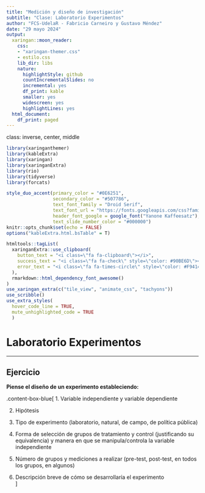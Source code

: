```yaml
---
title: "Medición y diseño de investigación"
subtitle: "Clase: Laboratorio Experimentos"
author: "FCS-UdelaR - Fabricio Carneiro y Gustavo Méndez"
date: "29 mayo 2024"
output:
  xaringan::moon_reader:
    css:
    - "xaringan-themer.css"
    - estilo.css
    lib_dir: libs
    nature:
      highlightStyle: github
      countIncrementalSlides: no
      incremental: yes
      df_print: kable
      smaller: yes
      widescreen: yes
      highlightLines: yes
  html_document:
    df_print: paged
---
```


class: inverse, center, middle

```r
library(xaringanthemer)
library(kableExtra)
library(xaringan)
library(xaringanExtra)
library(rio)
library(tidyverse)
library(forcats)

style_duo_accent(primary_color = "#0E6251",
                 secondary_color = "#507786",
                 text_font_family = "Droid Serif",
                 text_font_url = "https://fonts.googleapis.com/css?family=Droid+Serif:400,700,400italic",
                 header_font_google = google_font("Yanone Kaffeesatz"),
                 text_slide_number_color = "#000000")
knitr::opts_chunk$set(echo = FALSE)
options("kableExtra.html.bsTable" = T)

htmltools::tagList(
  xaringanExtra::use_clipboard(
    button_text = "<i class=\"fa fa-clipboard\"></i>",
    success_text = "<i class=\"fa fa-check\" style=\"color: #90BE6D\"></i>",
    error_text = "<i class=\"fa fa-times-circle\" style=\"color: #F94144\"></i>"
  ),
  rmarkdown::html_dependency_font_awesome()
)
use_xaringan_extra(c("tile_view", "animate_css", "tachyons"))
use_scribble()
use_extra_styles(
  hover_code_line = TRUE,         
  mute_unhighlighted_code = TRUE
  )  

```

# Laboratorio Experimentos

---

## Ejercicio

**Piense el diseño de un experimento estableciendo:**

.content-box-blue[
1. Variable independiente y variable dependiente  

2. Hipótesis  

3. Tipo de experimento (laboratorio, natural, de campo, de política pública)  

4. Forma de selección de grupos de tratamiento y control (justificando su equivalencia) y manera en que se manipula/controla la variable independiente  

5. Número de grupos y mediciones a realizar (pre-test, post-test, en todos los grupos, en algunos)  

6. Descripción breve de cómo se desarrollaría el experimento  
]